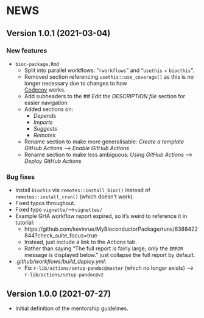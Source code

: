 # NEWS {#booknews}

## Version 1.0.1 (2021-03-04)

### New features

* `bioc-package.Rmd`
  - Split into parallel workflows: "`rworkflows`" and "`usethis` + `biocthis`".
  - Removed section referencing `usethis::use_coverage()` 
  as this is no longer necessary due to changes to how    
  [Codecov](https://about.codecov.io/) works.
  - Add subheaders to the *## Edit the DESCRIPTION file* section for easier navigation
  - Added sections on:
    - *Depends*
    - *Imports*
    - *Suggests*
    - *Remotes*
  - Rename section to make more generalisable: *Create a template GitHub Actions* --> *Enable GitHub Actions*
  - Rename section to make less ambiguous: *Using GitHub Actions* --> *Deploy GitHub Actions*
  
### Bug fixes

* Install `biochis` via `remotes::install_bioc()` 
  instead of `remotes::install_cran()` (which doesn't work).
* Fixed typos throughout.
* Fixed typo `vignette/`-->`vignettes/`
* Example GHA workflow report expired, so it's weird to reference it in tutorial:
  - https://github.com/kevinrue/MyBioconductorPackage/runs/6388422844?check_suite_focus=true
  - Instead, just include a link to the Actions tab.
  - Rather than saying "The full report is fairly large; only the `ERROR` message is displayed below."
    just collapse the full report by default.
* *.github/workflows/build_deploy.yml*:
  - Fix `r-lib/actions/setup-pandoc@master` (which no longer exists) --> `r-lib/actions/setup-pandoc@v2`

## Version 1.0.0 (2021-07-27)

- Initial definition of the mentorship guidelines.
